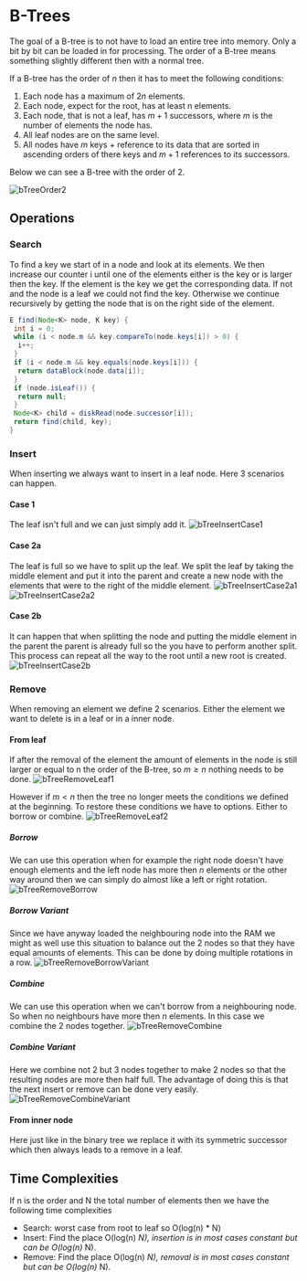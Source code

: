# B-Trees

The goal of a B-tree is to not have to load an entire tree into memory. Only a bit by bit can be loaded in for processing. The order of a B-tree means something slightly different then with a normal tree.

If a B-tree has the order of $n$ then it has to meet the following conditions:

1. Each node has a maximum of $2n$ elements.
2. Each node, expect for the root, has at least n elements.
3. Each node, that is not a leaf, has $m+1$ successors, where $m$ is the number of elements the node has.
4. All leaf nodes are on the same level.
5. All nodes have $m$ keys + reference to its data that are sorted in ascending orders of there keys and $m+1$ references to its successors.

Below we can see a B-tree with the order of 2.

![bTreeOrder2](/compSci/bTreeOrder2.png)

## Operations

### Search

To find a key we start of in a node and look at its elements. We then increase our counter i until one of the elements either is the key or is larger then the key. If the element is the key we get the corresponding data. If not and the node is a leaf we could not find the key. Otherwise we continue recursively by getting the node that is on the right side of the element.

```java
E find(Node<K> node, K key) {
 int i = 0;
 while (i < node.m && key.compareTo(node.keys[i]) > 0) {
  i++;
 }
 if (i < node.m && key.equals(node.keys[i])) {
  return dataBlock(node.data[i]);
 }
 if (node.isLeaf()) {
  return null;
 }
 Node<K> child = diskRead(node.successor[i]);
 return find(child, key);
}
```

### Insert

When inserting we always want to insert in a leaf node. Here 3 scenarios can happen.

#### Case 1

The leaf isn't full and we can just simply add it.
![bTreeInsertCase1](/compSci/bTreeInsertCase1.png)

#### Case 2a

The leaf is full so we have to split up the leaf. We split the leaf by taking the middle element and put it into the parent and create a new node with the elements that were to the right of the middle element.
![bTreeInsertCase2a1](/compSci/bTreeInsertCase2a1.png)
![bTreeInsertCase2a2](/compSci/bTreeInsertCase2a2.png)

#### Case 2b

It can happen that when splitting the node and putting the middle element in the parent the parent is already full so the you have to perform another split. This process can repeat all the way to the root until a new root is created.
![bTreeInsertCase2b](/compSci/bTreeInsertCase2b.png)

### Remove

When removing an element we define 2 scenarios. Either the element we want to delete is in a leaf or in a inner node.

#### From leaf

If after the removal of the element the amount of elements in the node is still larger or equal to n the order of the B-tree, so $m\geq n$ nothing needs to be done.
![bTreeRemoveLeaf1](/compSci/bTreeRemoveLeaf1.png)

However if $m < n$ then the tree no longer meets the conditions we defined at the beginning. To restore these conditions we have to options. Either to borrow or combine.
![bTreeRemoveLeaf2](/compSci/bTreeRemoveLeaf2.png)

##### Borrow

We can use this operation when for example the right node doesn't have enough elements and the left node has more then $n$ elements or the other way around then we can simply do almost like a left or right rotation.
![bTreeRemoveBorrow](/compSci/bTreeRemoveBorrow.png)

##### Borrow Variant

Since we have anyway loaded the neighbouring node into the RAM we might as well use this situation to balance out the 2 nodes so that they have equal amounts of elements. This can be done by doing multiple rotations in a row.
![bTreeRemoveBorrowVariant](/compSci/bTreeRemoveBorrowVariant.png)

##### Combine

We can use this operation when we can't borrow from a neighbouring node. So when no neighbours have more then $n$ elements. In this case we combine the 2 nodes together.
![bTreeRemoveCombine](/compSci/bTreeRemoveCombine.png)

##### Combine Variant

Here we combine not 2 but 3 nodes together to make 2 nodes so that the resulting nodes are more then half full. The advantage of doing this is that the next insert or remove can be done very easily.
![bTreeRemoveCombineVariant](/compSci/bTreeRemoveCombineVariant.png)

#### From inner node

Here just like in the binary tree we replace it with its symmetric successor which then always leads to a remove in a leaf.

## Time Complexities

If n is the order and N the total number of elements then we have the following time complexities

- Search: worst case from root to leaf so O(log(n) * N)
- Insert: Find the place O(log(n) *N), insertion is in most cases constant but can be O(log(n)* N).
- Remove: Find the place O(log(n) *N), removal is in most cases constant but can be O(log(n)* N).
